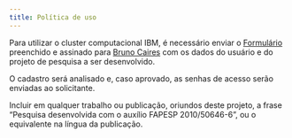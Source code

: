 ```yaml
---
title: Política de uso
---
```


Para utilizar o cluster computacional IBM, é necessário enviar o [Formulário](./conta.doc)  preenchido e assinado para [Bruno Caires](mailto:brunolac@unicamp.br) com os dados do usuário e do projeto de pesquisa a ser desenvolvido.

O cadastro será analisado e, caso aprovado, as senhas de acesso serão enviadas ao solicitante.

Incluir em qualquer trabalho ou publicação, oriundos deste projeto, a frase "Pesquisa desenvolvida com o auxílio FAPESP 2010/50646-6", ou o equivalente na língua da publicação.